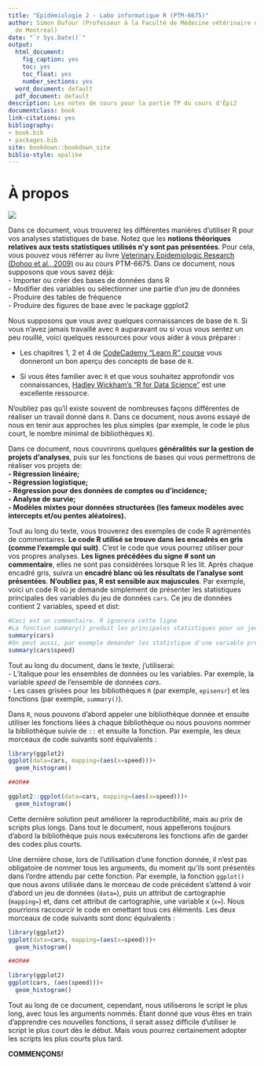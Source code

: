 ```yaml
--- 
title: "Épidémiologie 2 - Labo informatique R (PTM-6675)"
author: Simon Dufour (Professeur à la Faculté de Médecine vétérinaire de l'Université
  de Montréal)
date: "`r Sys.Date()`"
output:
  html_document: 
    fig_caption: yes
    toc: yes
    toc_float: yes
    number_sections: yes
  word_document: default
  pdf_document: default
description: Les notes de cours pour la partie TP du cours d'Épi2
documentclass: book
link-citations: yes
bibliography:
- book.bib
- packages.bib
site: bookdown::bookdown_site
biblio-style: apalike
---
```



# À propos
![](Figures\Ordi.jpg)

Dans ce document, vous trouverez les différentes manières d'utiliser R pour vos analyses statistiques de base. Notez que les **notions théoriques relatives aux tests statistiques utilisés n'y sont pas présentées**. Pour cela, vous pouvez vous référrer au livre [Veterinary Epidemiologic Research (Dohoo et al., 2009)](https://projects.upei.ca/ver) ou au cours PTM-6675. Dans ce document, nous supposons que vous savez déjà:  
  -  Importer ou créer des bases de données dans R   
  -  Modifier des variables ou sélectionner une partie d'un jeu de données  
  -  Produire des tables de fréquence  
  -  Produire des figures de base avec le package ggplot2  
  
Nous supposons que vous avez quelques connaissances de base de `R`. Si vous n'avez jamais travaillé avec `R` auparavant ou si vous vous sentez un peu rouillé, voici quelques ressources pour vous aider à vous préparer :  
  
- Les chapitres 1, 2 et 4 de [CodeCademy "Learn R" course](https://www.codecademy.com/learn/learn-r) vous donneront un bon aperçu des concepts de base de `R`.  
  
- Si vous êtes familier avec `R` et que vous souhaitez approfondir vos connaissances,  [Hadley Wickham's "R for Data Science"](https://r4ds.had.co.nz/) est une excellente ressource.  
  
N'oubliez pas qu'il existe souvent de nombreuses façons différentes de réaliser un travail donné dans `R`. Dans ce document, nous avons essayé de nous en tenir aux approches les plus simples (par exemple, le code le plus court, le nombre minimal de bibliothèques `R`). 
  
Dans ce document, nous couvrirons quelques **généralités sur la gestion de projets d'analyses**, puis sur les fonctions de bases qui vous permettrons de réaliser vos projets de:  
  **-  Régression linéaire;  **  
  **-  Régression logistique;  **  
  **-  Régression pour des données de comptes ou d'incidence;  **    
  **-  Analyse de survie;  **  
  **-  Modèles mixtes pour données structurées (les fameux modèles avec intercepts et/ou pentes aléatoires). **  
  
Tout au long du texte, vous trouverez des exemples de code R agrémentés de commentaires. **Le code R utilisé se trouve dans les encadrés en gris (comme l'exemple qui suit)**. C'est le code que vous pourrez utiliser pour vos propres analyses. **Les lignes précédées du signe # sont un commentaire**, elles ne sont pas considérées lorsque R les lit. Après chaque encadré gris, suivra un **encadré blanc où les résultats de l'analyse sont présentées**. **N'oubliez pas, R est sensible aux majuscules**. Par exemple, voici un code R où je demande simplement de présenter les statistiques principales des variables du jeu de données `cars`. Ce jeu de données contient 2 variables, speed et dist:

```r
#Ceci est un commentaire. R ignorera cette ligne
#La fonction summary() produit les principales statistiques pour un jeu de données
summary(cars)
#On peut aussi, par exemple demander les statistique d'une variable précise dans un jeu  de données de cette façon:
summary(cars$speed)
```
  
Tout au long du document, dans le texte, j'utiliserai:  
- L'italique pour les ensembles de données ou les variables. Par exemple, la variable *speed* de l'ensemble de données *cars*.  
- Les cases grisées pour les bibliothèques `R` (par exemple, `episensr`) et les fonctions (par exemple, `summary()`).  
  
Dans `R`, nous pouvons d'abord appeler une bibliothèque donnée et ensuite utiliser les fonctions liées à chaque bibliothèque ou nous pouvons nommer la bibliothèque suivie de `::` et ensuite la fonction. Par exemple, les deux morceaux de code suivants sont équivalents :

```r
library(ggplot2)
ggplot(data=cars, mapping=(aes(x=speed)))+
  geom_histogram()

##OR##

ggplot2::ggplot(data=cars, mapping=(aes(x=speed)))+
  geom_histogram()
```
  
Cette dernière solution peut améliorer la reproductibilité, mais au prix de scripts plus longs. Dans tout le document, nous appellerons toujours d'abord la bibliothèque puis nous exécuterons les fonctions afin de garder des codes plus courts. 

Une dernière chose, lors de l'utilisation d'une fonction donnée, il n'est pas obligatoire de nommer tous les arguments, du moment qu'ils sont présentés dans l'ordre attendu par cette fonction. Par exemple, la fonction `ggplot()` que nous avons utilisée dans le morceau de code précédent s'attend à voir d'abord un jeu de données (`data=`), puis un attribut de cartographie (`mapping=`) et, dans cet attribut de cartographie, une variable x (`x=`). Nous pourrions raccourcir le code en omettant tous ces éléments. Les deux morceaux de code suivants sont donc équivalents :  
  
```r
library(ggplot2)
ggplot(data=cars, mapping=(aes(x=speed)))+
  geom_histogram()

##OR##  

library(ggplot2)
ggplot(cars, (aes(speed)))+
  geom_histogram()
```
  
Tout au long de ce document, cependant, nous utiliserons le script le plus long, avec tous les arguments nommés. Étant donné que vous êtes en train d'apprendre ces nouvelles fonctions, il serait assez difficile d'utiliser le script le plus court dès le début. Mais vous pourrez certainement adopter les scripts les plus courts plus tard.
  
**COMMENÇONS!**